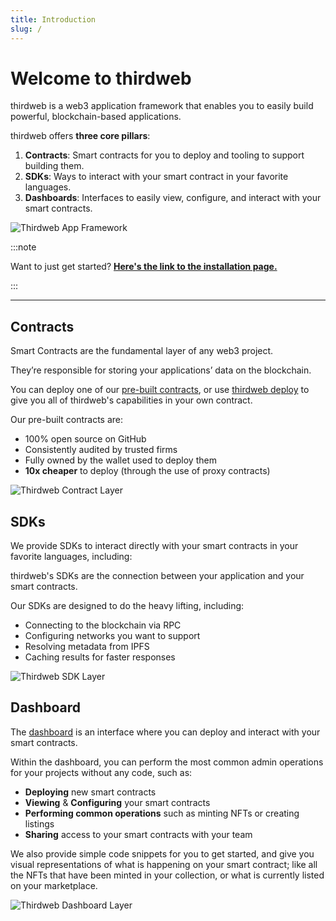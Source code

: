 ```yaml
---
title: Introduction
slug: /
---
```



# Welcome to thirdweb

thirdweb is a web3 application framework that enables you to easily build powerful, blockchain-based applications.

thirdweb offers **three core pillars**:

1. **Contracts**: Smart contracts for you to deploy and tooling to support building them.
2. **SDKs**: Ways to interact with your smart contract in your favorite languages.
3. **Dashboards**: Interfaces to easily view, configure, and interact with your smart contracts.

![Thirdweb App Framework](./assets/app-framework.png)

:::note

Want to just get started?
**[Here's the link to the installation page.](/installation)**

:::

<hr
  style={{
    marginTop: 32,
    backgroundColor: "var(--ifm-toc-border-color)",
  }}
/>

## Contracts

Smart Contracts are the fundamental layer of any web3 project.

They’re responsible for storing your applications’ data on the blockchain.

You can deploy one of our [pre-built contracts](/pre-built-contracts), or use [thirdweb deploy](/thirdweb-deploy)
to give you all of thirdweb's capabilities in your own contract.

<p style={{ marginBottom: 6 }}>Our pre-built contracts are:</p>

- 100% open source on GitHub
- Consistently audited by trusted firms
- Fully owned by the wallet used to deploy them
- **10x cheaper** to deploy (through the use of proxy contracts)

![Thirdweb Contract Layer](./assets/contract-layer.png)

## SDKs

We provide SDKs to interact directly with your smart contracts in your favorite languages, including:

<SupportedLanguagesSection />

thirdweb's SDKs are the connection between your application and your smart contracts.

Our SDKs are designed to do the heavy lifting, including:

- Connecting to the blockchain via RPC
- Configuring networks you want to support
- Resolving metadata from IPFS
- Caching results for faster responses

![Thirdweb SDK Layer](./assets/sdk-layer.png)

## Dashboard

The [dashboard](https://thirdweb.com/dashboard) is an interface where you can deploy and interact with your smart contracts.

Within the dashboard, you can perform the most common admin operations for your projects without any code, such as:

- **Deploying** new smart contracts
- **Viewing** & **Configuring** your smart contracts
- **Performing common operations** such as minting NFTs or creating listings
- **Sharing** access to your smart contracts with your team

We also provide simple code snippets for you to get started, and give you visual representations of what is happening on your smart contract; like all the NFTs that have been minted in your collection, or what is currently listed on your marketplace.

![Thirdweb Dashboard Layer](./assets/dashboard-layer.png)
